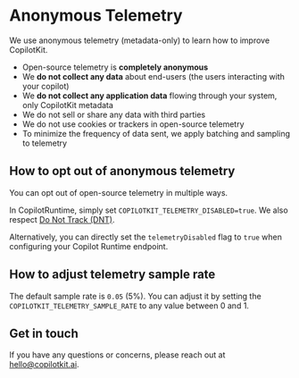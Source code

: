 # Anonymous Telemetry

We use anonymous telemetry (metadata-only) to learn how to improve CopilotKit.

* Open-source telemetry is **completely anonymous** 
* We **do not collect any data** about end-users (the users interacting with your copilot)
* We **do not collect any application data** flowing through your system, only CopilotKit metadata
* We do not sell or share any data with third parties
* We do not use cookies or trackers in open-source telemetry
* To minimize the frequency of data sent, we apply batching and sampling to telemetry

## How to opt out of anonymous telemetry

You can opt out of open-source telemetry in multiple ways.

In CopilotRuntime, simply set `COPILOTKIT_TELEMETRY_DISABLED=true`. We also respect [Do Not Track (DNT)](https://consoledonottrack.com/).

Alternatively, you can directly set the `telemetryDisabled` flag to `true` when configuring your Copilot Runtime endpoint.

## How to adjust telemetry sample rate

The default sample rate is `0.05` (5%). You can adjust it by setting the `COPILOTKIT_TELEMETRY_SAMPLE_RATE` to any value between 0 and 1.

## Get in touch

If you have any questions or concerns, please reach out at [hello@copilotkit.ai](mailto:hello@copilotkit.ai).